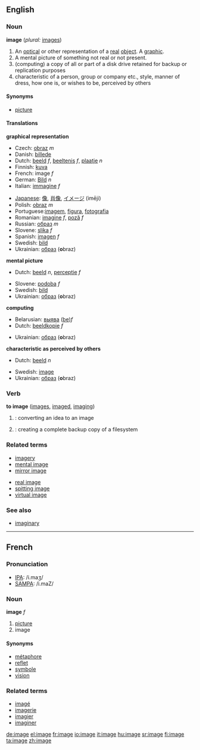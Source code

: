 {{wikipedia}}
==English==

===Noun===
'''image'''  (''plural:'' [[images]])

#<!--DefA-->An [[optical]] or other representation of a [[real]] [[object]]. A [[graphic]].
#<!--DefB-->A mental picture of something not real or not present.
#<!--DefC-->(computing) a copy of all or part of a disk drive retained for backup or replication purposes
#<!--DefD-->characteristic of a person, group or company etc., style, manner of dress, how one is, or wishes to be, perceived by others

====Synonyms====
*<!--DefA-->[[picture]]

====Translations====
'''graphical representation'''
{{top}}
*Czech: [[obraz]] ''m''
*Danish: [[billede]]
*Dutch: [[beeld]] ''f'', [[beeltenis]] ''f'', [[plaatje]] ''n''
*Finnish: [[kuva]]
*French: image ''f''
*German: [[Bild]] ''n''
*Italian: [[immagine]] ''f''
{{mid}}
*[[w:Japanese language|Japanese]]: [[像]], [[肖像]], [[イメージ]] (imēji)
*Polish: [[obraz]] ''m''
*Portuguese:[[imagem]], [[figura]], [[fotografia]]
*Romanian: [[imagine]] ''f'', [[poză]] ''f''
*Russian: [[образ]] ''m''
*Slovene: [[slika]] ''f''
*Spanish: [[imagen]] ''f''
*Swedish: [[bild]] {{c}}
*Ukrainian: [[образ]] {{m}} ('''o'''braz)
{{bottom}}

'''mental picture'''
{{top}}
*Dutch: [[beeld]] ''n'', [[perceptie]] ''f''
{{mid}}
*Slovene: [[podoba]] ''f''
*Swedish: [[bild]] {{c}}
*Ukrainian: [[образ]] {{m}} ('''o'''braz)
{{bottom}}

'''computing'''
{{top}}
*Belarusian: [[выява]] ([[:be:выява|be]])''f''
*Dutch: [[beeldkopie]] ''f''
{{mid}}
*Ukrainian: [[образ]] {{m}} ('''o'''braz)
{{bottom}}

'''characteristic as perceived by others'''
{{top}}
*Dutch: [[beeld]] ''n''
{{mid}}
*Swedish: [[image]] {{c}}
*Ukrainian: [[образ]] {{m}} ('''o'''braz)
{{bottom}}

===Verb===
'''to image'''  ([[images]], [[imaged]], [[imaging]])
#<!--DefE-->{{cattag|Computing}}: converting an idea to an image
#<!--DefF-->{{cattag|Computing}}: creating a complete backup copy of a filesystem

===Related terms===
{{top}}
*[[imagery]]
*[[mental image]]
*[[mirror image]]
{{mid}}
*[[real image]]
*[[spitting image]]
*[[virtual image]]
{{bottom}}

===See also===
*[[imaginary]]

----

==French==

===Pronunciation===
*[[w:IPA|IPA]]: /i.maʒ/
*[[w:SAMPA|SAMPA]]: /i.maZ/

===Noun===
'''image''' ''f''

# <!--DefG-->[[picture]]
# <!--DefH-->image

====Synonyms====
*[[métaphore]]
*[[reflet]]
*[[symbole]]
*[[vision]]

===Related terms===
*[[imagé]]
*[[imagerie]]
*[[imagier]]
*[[imaginer]]

[[de:image]]
[[el:image]]
[[fr:image]]
[[io:image]]
[[it:image]]
[[hu:image]]
[[sr:image]]
[[fi:image]]
[[ta:image]]
[[zh:image]]